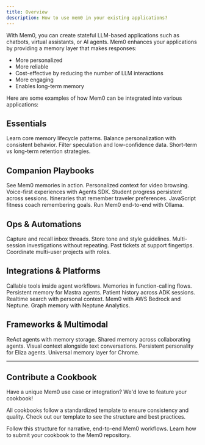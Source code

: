 ```yaml
---
title: Overview
description: How to use mem0 in your existing applications?
---
```


With Mem0, you can create stateful LLM-based applications such as chatbots, virtual assistants, or AI agents. Mem0 enhances your applications by providing a memory layer that makes responses:

- More personalized
- More reliable
- Cost-effective by reducing the number of LLM interactions
- More engaging
- Enables long-term memory

Here are some examples of how Mem0 can be integrated into various applications:

## Essentials

<CardGroup cols={2}>
  <Card title="Build a Companion with Mem0" icon="users" href="/cookbooks/essentials/building-ai-companion">
    Learn core memory lifecycle patterns.
  </Card>
  <Card title="Scope User vs Agent Memories" icon="sparkles" href="/cookbooks/essentials/building-ai-with-personality">
    Balance personalization with consistent behavior.
  </Card>
  <Card title="Control Memory Ingestion" icon="filter" href="/cookbooks/essentials/controlling-memory-ingestion">
    Filter speculation and low-confidence data.
  </Card>
  <Card title="Set Memory Expiration" icon="timer" href="/cookbooks/essentials/memory-expiration-short-and-long-term">
    Short-term vs long-term retention strategies.
  </Card>
</CardGroup>

## Companion Playbooks

<CardGroup cols={2}>
  <Card title="Interactive Memory Demo" icon="rocket" href="/cookbooks/companions/quickstart-demo">
    See Mem0 memories in action.
  </Card>
  <Card title="Research Assistant for YouTube" icon="video" href="/cookbooks/companions/youtube-research">
    Personalized context for video browsing.
  </Card>
  <Card title="Voice-First AI Companion" icon="microphone" href="/cookbooks/companions/voice-companion-openai">
    Voice-first experiences with Agents SDK.
  </Card>
  <Card title="Personalized AI Tutor" icon="graduation-cap" href="/cookbooks/companions/ai-tutor">
    Student progress persistent across sessions.
  </Card>
  <Card title="Smart Travel Assistant" icon="plane" href="/cookbooks/companions/travel-assistant">
    Itineraries that remember traveler preferences.
  </Card>
  <Card title="Build a Node.js Companion" icon="js" href="/cookbooks/companions/nodejs-companion">
    JavaScript fitness coach remembering goals.
  </Card>
  <Card title="Self-Hosted AI Companion" icon="server" href="/cookbooks/companions/local-companion-ollama">
    Run Mem0 end-to-end with Ollama.
  </Card>
</CardGroup>

## Ops & Automations

<CardGroup cols={2}>
  <Card title="Automated Email Intelligence" icon="envelope" href="/cookbooks/operations/email-automation">
    Capture and recall inbox threads.
  </Card>
  <Card title="Content Creation Workflow" icon="pencil" href="/cookbooks/operations/content-writing">
    Store tone and style guidelines.
  </Card>
  <Card title="Multi-Session Research Agent" icon="magnifying-glass" href="/cookbooks/operations/deep-research">
    Multi-session investigations without repeating.
  </Card>
  <Card title="Memory-Powered Support Agent" icon="headset" href="/cookbooks/operations/support-inbox">
    Past tickets at support fingertips.
  </Card>
  <Card title="Collaborative Task Assistant" icon="users" href="/cookbooks/operations/team-task-agent">
    Coordinate multi-user projects with roles.
  </Card>
</CardGroup>

## Integrations & Platforms

<CardGroup cols={2}>
  <Card title="Memory-Powered Agent SDK" icon="robot" href="/cookbooks/integrations/agents-sdk-tool">
    Callable tools inside agent workflows.
  </Card>
  <Card title="Memory as OpenAI Tool" icon="wrench" href="/cookbooks/integrations/openai-tool-calls">
    Memories in function-calling flows.
  </Card>
  <Card title="Persistent Mastra Agents" icon="code" href="/cookbooks/integrations/mastra-agent">
    Persistent memory for Mastra agents.
  </Card>
  <Card title="Healthcare Coach with ADK" icon="heart-pulse" href="/cookbooks/integrations/healthcare-google-adk">
    Patient history across ADK sessions.
  </Card>
  <Card title="Search with Personal Context" icon="search" href="/cookbooks/integrations/tavily-search">
    Realtime search with personal context.
  </Card>
  <Card title="Bedrock with Persistent Memory" icon="aws" href="/cookbooks/integrations/aws-bedrock">
    Mem0 with AWS Bedrock and Neptune.
  </Card>
  <Card title="Graph Memory on Neptune" icon="network-wired" href="/cookbooks/integrations/neptune-analytics">
    Graph memory with Neptune Analytics.
  </Card>
</CardGroup>

## Frameworks & Multimodal

<CardGroup cols={2}>
  <Card title="ReAct Agents with Memory" icon="brain" href="/cookbooks/frameworks/llamaindex-react">
    ReAct agents with memory storage.
  </Card>
  <Card title="Multi-Agent Collaboration" icon="users" href="/cookbooks/frameworks/llamaindex-multiagent">
    Shared memory across collaborating agents.
  </Card>
  <Card title="Visual Memory Retrieval" icon="image" href="/cookbooks/frameworks/multimodal-retrieval">
    Visual context alongside text conversations.
  </Card>
  <Card title="Persistent Eliza Characters" icon="robot" href="/cookbooks/frameworks/eliza-os-character">
    Persistent personality for Eliza agents.
  </Card>
  <Card title="Browser Extension Memory" icon="globe" href="/cookbooks/frameworks/chrome-extension">
    Universal memory layer for Chrome.
  </Card>
</CardGroup>

---

## Contribute a Cookbook

Have a unique Mem0 use case or integration? We'd love to feature your cookbook!

All cookbooks follow a standardized template to ensure consistency and quality. Check out our template to see the structure and best practices.

<CardGroup cols={2}>
  <Card title="Cookbook Template" icon="book-open" href="/templates/cookbook_template">
    Follow this structure for narrative, end-to-end Mem0 workflows.
  </Card>
  <Card title="Contribution Guide" icon="github" href="https://github.com/mem0ai/mem0/blob/main/CONTRIBUTING.md">
    Learn how to submit your cookbook to the Mem0 repository.
  </Card>
</CardGroup>
